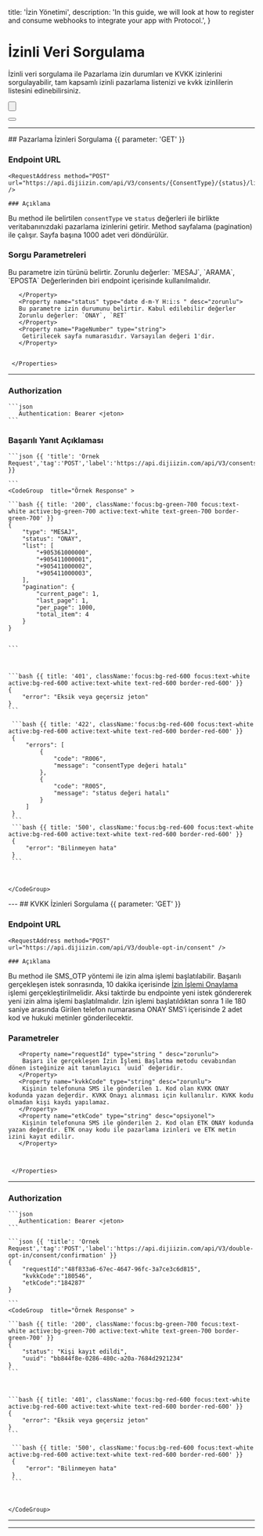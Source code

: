   title: 'İzin Yönetimi',
  description:
    'In this guide, we will look at how to register and consume webhooks to integrate your app with Protocol.',
}

# İzinli Veri Sorgulama

İzinli veri sorgulama ile Pazarlama izin durumları ve KVKK izinlerini sorgulayabilir, tam kapsamlı izinli pazarlama listenizi ve kvkk izinlilerin listesini edinebilirsiniz.



<div className="not-prose">

  <Button
    href="#pazarlama-izinleri-sorgulama"
    variant="text"
    arrow="right"
    children="Pazarlama izinleri sorgulama"
  />
</div>
<div className="not-prose">
  <Button
      href="#kvkk-izinleri-sorgulama"
      variant="text"
      arrow="right"
      children="Kvkk izinleri sorgulama"
    />

</div>

---



<Row>

  <Col>
  ## Pazarlama İzinleri Sorgulama  {{ parameter: 'GET' }}


  ### Endpoint URL
    <RequestAddress method="POST" url="https://api.dijiizin.com/api/V3/consents/{ConsentType}/{status}/list/{PageNumber}" />

    ### Açıklama

Bu method ile belirtilen `consentType` ve `status` değerleri ile birlikte veritabanınızdaki pazarlama izinlerini getirir. Method sayfalama (pagination) ile çalışır. Sayfa başına 1000 adet veri döndürülür.

### Sorgu Parametreleri
 <Properties>
       <Property name="ConsentType " type="string" desc="zorunlu">
         Bu parametre izin türünü belirtir.
         Zorunlu değerler: `MESAJ`, `ARAMA`, `EPOSTA`
         Değerlerinden biri endpoint içerisinde kullanılmalıdır.

       </Property>
       <Property name="status" type="date d-m-Y H:i:s " desc="zorunlu">
       Bu parametre izin durumunu belirtir. Kabul edilebilir değerler
       Zorunlu değerler: `ONAY`, `RET`
       </Property>
       <Property name="PageNumber" type="string">
        Getirilecek sayfa numarasıdır. Varsayılan değeri 1'dir.
       </Property>


     </Properties>
---
### Authorization

    ```json
       Authentication: Bearer <jeton>
    ```

### Başarılı Yanıt Açıklaması

 <Table data={[
     { "Parametre": "type", "Açıklama": "İzin türü (MESAJ, ARAMA, EPOSTA)" },
     { "Parametre": "password", "Açıklama": "İzin durumu (ONAY, RET)" },
     { "Parametre": "list", "Açıklama": "sorgulanan alıcı listesi" },
     { "Parametre": "pagination.current_page", "Açıklama": "Bulunduğunuz sayfa numarası" },
     { "Parametre": "pagination.last_page", "Açıklama": "Toplam sayfa sayısı" },
     { "Parametre": "pagination.per_page", "Açıklama": "Her sayfadaki öğe sayısı." },
     { "Parametre": "pagination.total_item", "Açıklama": "Toplam öğe sayısı" }
   ]} />

  </Col>
  <Col sticky>

    ```json {{ 'title': 'Örnek Request','tag':'POST','label':'https://api.dijiizin.com/api/V3/consents/{ConsentType}/{status}/list/{PageNumber}' }}

    ```
    <CodeGroup  title="Örnek Response" >

    ```bash {{ title: '200', className:'focus:bg-green-700 focus:text-white active:bg-green-700 active:text-white text-green-700 border-green-700' }}
    {
        "type": "MESAJ",
        "status": "ONAY",
        "list": [
            "+905361000000",
            "+905411000001",
            "+905411000002",
            "+905411000003",
        ],
        "pagination": {
            "current_page": 1,
            "last_page": 1,
            "per_page": 1000,
            "total_item": 4
        }
    }


    ```



    ```bash {{ title: '401', className:'focus:bg-red-600 focus:text-white active:bg-red-600 active:text-white text-red-600 border-red-600' }}
    {
        "error": "Eksik veya geçersiz jeton"
    }
    ```

     ```bash {{ title: '422', className:'focus:bg-red-600 focus:text-white active:bg-red-600 active:text-white text-red-600 border-red-600' }}
     {
         "errors": [
             {
                 "code": "R006",
                 "message": "consentType değeri hatalı"
             },
             {
                 "code": "R005",
                 "message": "status değeri hatalı"
             }
         ]
     }
     ```
     ```bash {{ title: '500', className:'focus:bg-red-600 focus:text-white active:bg-red-600 active:text-white text-red-600 border-red-600' }}
     {
         "error": "Bilinmeyen hata"
     }
     ```



    </CodeGroup>


  </Col>

</Row>
---
<Row>

  <Col>
  ## KVKK İzinleri Sorgulama  {{ parameter: 'GET' }}


  ### Endpoint URL
    <RequestAddress method="POST" url="https://api.dijiizin.com/api/V3/double-opt-in/consent" />

    ### Açıklama

Bu method ile SMS_OTP yöntemi ile izin alma işlemi başlatılabilir. Başarılı gerçekleşen istek sonrasında, 10 dakika içerisinde  [İzin İşlemi Onaylama](#izin-islemi-onaylama) işlemi gerçekleştirilmelidir. Aksi taktirde bu endpointe yeni istek göndererek yeni izin alma işlemi başlatılmalıdır. İzin işlemi başlatıldıktan sonra 1 ile 180 saniye arasında Girilen telefon numarasına ONAY SMS’i içerisinde 2 adet kod ve hukuki metinler gönderilecektir.

### Parametreler
 <Properties>

       <Property name="requestId" type="string " desc="zorunlu">
        Başarı ile gerçekleşen İzin İşlemi Başlatma metodu cevabından dönen isteğinize ait tanımlayıcı `uuid` değeridir.
       </Property>
       <Property name="kvkkCode" type="string" desc="zorunlu">
        Kişinin telefonuna SMS ile gönderilen 1. Kod olan KVKK ONAY kodunda yazan değerdir. KVKK Onayı alınması için kullanılır. KVKK kodu olmadan kişi kaydı yapılamaz.
       </Property>
       <Property name="etkCode" type="string" desc="opsiyonel">
        Kişinin telefonuna SMS ile gönderilen 2. Kod olan ETK ONAY kodunda yazan değerdir. ETK onay kodu ile pazarlama izinleri ve ETK metin izini kayıt edilir.
       </Property>



     </Properties>
---
### Authorization

    ```json
       Authentication: Bearer <jeton>
    ```


  </Col>
  <Col sticky>

    ```json {{ 'title': 'Örnek Request','tag':'POST','label':'https://api.dijiizin.com/api/V3/double-opt-in/consent/confirmation' }}
    {
        "requestId":"48f833a6-67ec-4647-96fc-3a7ce3c6d815",
        "kvkkCode":"180546",
        "etkCode":"184287"
    }

    ```
    <CodeGroup  title="Örnek Response" >

    ```bash {{ title: '200', className:'focus:bg-green-700 focus:text-white active:bg-green-700 active:text-white text-green-700 border-green-700' }}
    {
        "status": "Kişi kayıt edildi",
        "uuid": "bb844f8e-0286-480c-a20a-7684d2921234"
    }
    ```



    ```bash {{ title: '401', className:'focus:bg-red-600 focus:text-white active:bg-red-600 active:text-white text-red-600 border-red-600' }}
    {
        "error": "Eksik veya geçersiz jeton"
    }
    ```

     ```bash {{ title: '500', className:'focus:bg-red-600 focus:text-white active:bg-red-600 active:text-white text-red-600 border-red-600' }}
     {
         "error": "Bilinmeyen hata"
     }
     ```



    </CodeGroup>


  </Col>

</Row>

---




---


